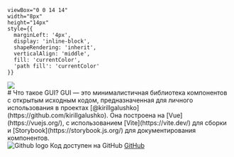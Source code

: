 

    viewBox="0 0 14 14" 
    width="8px" 
    height="14px" 
    style={{ 
      marginLeft: '4px',
      display: 'inline-block',
      shapeRendering: 'inherit',
      verticalAlign: 'middle',
      fill: 'currentColor',
      'path fill': 'currentColor'
    }}
>
  <path d="m11.1 7.35-5.5 5.5a.5.5 0 0 1-.7-.7L10.04 7 4.9 1.85a.5.5 0 1 1 .7-.7l5.5 5.5c.2.2.2.5 0 .7Z" />
</svg>

<Meta title="GUI" />

<div className="sb-container">
  <img src={Logo} className="logo" />
  <div className='sb-section-title'>
    # Что такое GUI? 
    GUI — это минималистичная библиотека компонентов с открытым исходным кодом, предназначенная для личного использования в проектах [@kirillgalushko](https://github.com/kirillgalushko). Она построена на [Vue](https://vuejs.org/), с использованием [Vite](https://vite.dev/) для сборки и [Storybook](https://storybook.js.org/) для документирования компонентов.
  </div>
</div>

<div className="sb-section sb-socials">
    <div className="sb-section-item">
      <img src={Github} alt="Github logo" className="sb-explore-image"/>
      Код доступен на GitHub
      <a
        href="https://github.com/storybookjs/storybook"
        target="_blank"
      >GitHub<RightArrow /></a>
    </div>
</div>

<style>
  {`
  .logo {
    width: 40px;
    height: 40px;
  }
  
  .sb-container {
    margin-bottom: 48px;
  }

  .sb-section {
    width: 100%;
    display: flex;
    flex-direction: row;
    gap: 20px;
  }

  .sb-section-title {
    margin-bottom: 32px;
  }

  .sb-section a:not(h1 a, h2 a, h3 a) {
    font-size: 14px;
  }

  .sb-section-item {
    flex: 1;
    display: flex;
    flex-direction: column;
    padding: 12px;
    border: 1px solid #333;
    border-radius: 8px;
  }

  .sb-section-item p { margin-bottom: 0; }

  .sb-socials {
    display: grid;
    grid-template-columns: repeat(3, 1fr);
  }

  .sb-explore-image {
    max-height: 32px;
    align-self: flex-start;
  }

  @media screen and (max-width: 600px) {
    .sb-section {
      flex-direction: column;
    }

    .sb-socials {
      grid-template-columns: repeat(2, 1fr);
    }
  }
  `}
</style>
